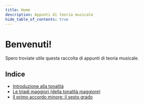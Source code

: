 ```yaml
---
title: Home
description: Appunti di teoria musicale
hide_table_of_contents: true
---
```


# Benvenuti!

Spero troviate utile questa raccolta di appunti di teoria musicale.

## Indice

- [Introduzione alla tonalità](/lezioni/introduzione-alla-tonalita)
- [Le triadi maggiori (della tonalità maggiore)](/lezioni/le-triadi-maggiori-della-tonalita-maggiore)
- [Il primo accordo minore: il sesto grado](/lezioni/il-primo-accordo-minore-il-sesto-grado)